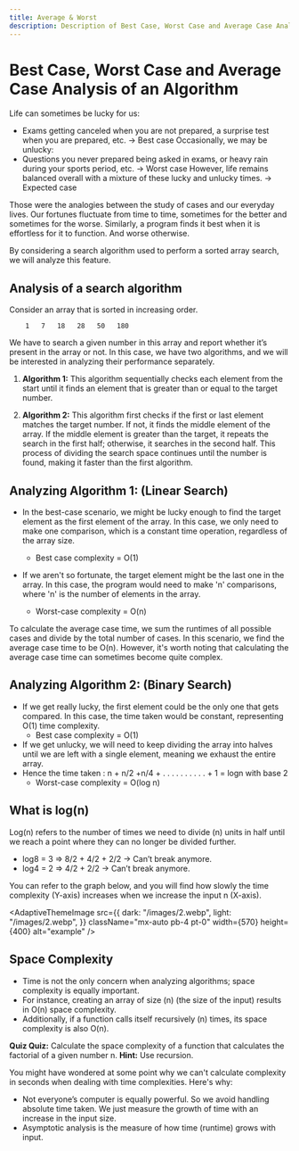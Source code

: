 ---
title: Average & Worst
description: Description of Best Case, Worst Case and Average Case Analysis of an Algorithm.
---

# Best Case, Worst Case and Average Case Analysis of an Algorithm

Life can sometimes be lucky for us:

- Exams getting canceled when you are not prepared, a surprise test when you are prepared, etc.   → Best case
Occasionally, we may be unlucky:
- Questions you never prepared being asked in exams, or heavy rain during your sports period, etc.  → Worst case
However, life remains balanced overall with a mixture of these lucky and unlucky times. → Expected case

Those were the analogies between the study of cases and our everyday lives. Our fortunes fluctuate from time to time, sometimes for the better and sometimes for the worse. Similarly, a program finds it best when it is effortless for it to function. And worse otherwise.

By considering a search algorithm used to perform a sorted array search, we will analyze this feature.

## Analysis of a search algorithm

Consider an array that is sorted in increasing order.
```
    1   7   18   28   50   180
```
We have to search a given number in this array and report whether it’s present in the array or not. In this case, we have two algorithms, and we will be interested in analyzing their performance separately. 

1. **Algorithm 1:** This algorithm sequentially checks each element from the start until it finds an element that is greater than or equal to the target number.

2. **Algorithm 2:** This algorithm first checks if the first or last element matches the target number. If not, it finds the middle element of the array. If the middle element is greater than the target, it repeats the search in the first half; otherwise, it searches in the second half. This process of dividing the search space continues until the number is found, making it faster than the first algorithm.


## Analyzing Algorithm 1: (Linear Search)
- In the best-case scenario, we might be lucky enough to find the target element as the first element of the array. In this case, we only need to make one comparison, which is a constant time operation, regardless of the array size.
    - Best case complexity = O(1)

- If we aren't so fortunate, the target element might be the last one in the array. In this case, the program would need to make 'n' comparisons, where 'n' is the number of elements in the array.

    - Worst-case complexity = O(n)

To calculate the average case time, we sum the runtimes of all possible cases and divide by the total number of cases. In this scenario, we find the average case time to be O(n). However, it's worth noting that calculating the average case time can sometimes become quite complex.

## Analyzing Algorithm 2: (Binary Search)
- If we get really lucky, the first element could be the only one that gets compared. In this case, the time taken would be constant, representing O(1) time complexity.
    - Best case complexity = O(1)
- If we get unlucky, we will need to keep dividing the array into halves until we are left with a single element, meaning we exhaust the entire array.
- Hence the time taken : n + n/2 +n/4 + . . . . . . . . . . + 1  = logn with base 2 
    - Worst-case complexity = O(log n)

## What is log(n)
Log(n) refers to the number of times we need to divide \(n\) units in half until we reach a point where they can no longer be divided further.
 - log8 = 3  ⇒  8/2  + 4/2  + 2/2   →    Can’t break anymore.
 - log4 = 2  ⇒  4/2  + 2/2   →    Can’t break anymore.

 You can refer to the graph below, and you will find how slowly the time complexity (Y-axis) increases when we increase the input n (X-axis).

<AdaptiveThemeImage
  src={{
    dark: "/images/2.webp",
    light: "/images/2.webp",
  }}
  className="mx-auto pb-4 pt-0"
  width={570}
  height={400}
  alt="example"
/>

## Space Complexity
- Time is not the only concern when analyzing algorithms; space complexity is equally important.
- For instance, creating an array of size \(n\) (the size of the input) results in O(n) space complexity.
- Additionally, if a function calls itself recursively \(n\) times, its space complexity is also O(n).

**Quiz Quiz:** Calculate the space complexity of a function that calculates the factorial of a given number n.
**Hint:** Use recursion.

You might have wondered at some point why we can't calculate complexity in seconds when dealing with time complexities. Here's why:

- Not everyone’s computer is equally powerful. So we avoid handling absolute time taken. We just measure the growth of time with an increase in the input size.
- Asymptotic analysis is the measure of how time (runtime) grows with input.

